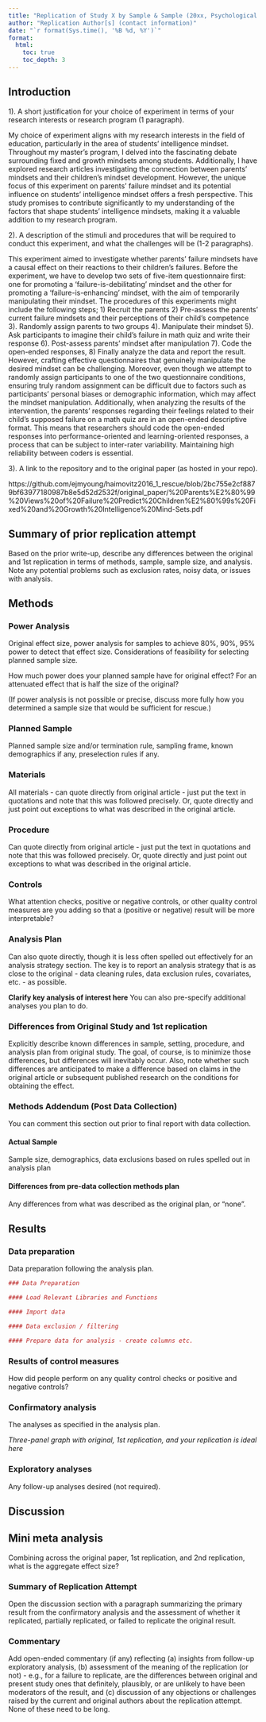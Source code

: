 ```yaml
---
title: "Replication of Study X by Sample & Sample (20xx, Psychological Science)"
author: "Replication Author[s] (contact information)"
date: "`r format(Sys.time(), '%B %d, %Y')`"
format:
  html:
    toc: true
    toc_depth: 3
---
```


<!-- Replication reports should all use this template to standardize reporting across projects.  These reports will be public supplementary materials that accompany the summary report(s) of the aggregate results. -->

## Introduction

1). A short justification for your choice of experiment in terms of your research interests or research program (1 paragraph).

My choice of experiment aligns with my research interests in the field of education, particularly in the area of students' intelligence mindset. Throughout my master's program, I delved into the fascinating debate surrounding fixed and growth mindsets among students. Additionally, I have explored research articles investigating the connection between parents' mindsets and their children's mindset development. However, the unique focus of this experiment on parents' failure mindset and its potential influence on students' intelligence mindset offers a fresh perspective. This study promises to contribute significantly to my understanding of the factors that shape students' intelligence mindsets, making it a valuable addition to my research program.

2). A description of the stimuli and procedures that will be required to conduct this experiment, and what the challenges will be (1-2 paragraphs).

This experiment aimed to investigate whether parents' failure mindsets have a causal effect on their reactions to their children's failures. Before the experiment, we have to develop two sets of five-item questionnaire first: one for promoting a 'failure-is-debilitating' mindset and the other for promoting a 'failure-is-enhancing' mindset, with the aim of temporarily manipulating their mindset. The procedures of this experiments might include the following steps; 1) Recruit the parents 2) Pre-assess the parents' current failure mindsets and their perceptions of their child's competence 3). Randomly assign parents to two groups 4). Manipulate their mindset 5). Ask participants to imagine their child's failure in math quiz and write their response 6). Post-assess parents' mindset after manipulation 7). Code the open-ended responses, 8) Finally analyze the data and report the result. However, crafting effective questionnaires that genuinely manipulate the desired mindset can be challenging. Moreover, even though we attempt to randomly assign participants to one of the two questionnaire conditions, ensuring truly random assignment can be difficult due to factors such as participants' personal biases or demographic information, which may affect the mindset manipulation. Additionally, when analyzing the results of the intervention, the parents' responses regarding their feelings related to their child's supposed failure on a math quiz are in an open-ended descriptive format. This means that researchers should code the open-ended responses into performance-oriented and learning-oriented responses, a process that can be subject to inter-rater variability. Maintaining high reliability between coders is essential.

3). A link to the repository and to the original paper (as hosted in your repo). 

https://github.com/ejmyoung/haimovitz2016_1_rescue/blob/2bc755e2cf8879bf63977180987b8e5d52d2532f/original_paper/%20Parents%E2%80%99%20Views%20of%20Failure%20Predict%20Children%E2%80%99s%20Fixed%20and%20Growth%20Intelligence%20Mind-Sets.pdf



## Summary of prior replication attempt

Based on the prior write-up, describe any differences between the original and 1st replication in terms of methods, sample, sample size, and analysis. Note any potential problems such as exclusion rates, noisy data, or issues with analysis.

## Methods

### Power Analysis

Original effect size, power analysis for samples to achieve 80%, 90%, 95% power to detect that effect size. Considerations of feasibility for selecting planned sample size.

How much power does your planned sample have for original effect? For an attenuated effect that is half the size of the original?

(If power analysis is not possible or precise, discuss more fully how you determined a sample size that would be sufficient for rescue.)

### Planned Sample

Planned sample size and/or termination rule, sampling frame, known demographics if any, preselection rules if any.

### Materials

All materials - can quote directly from original article - just put the text in quotations and note that this was followed precisely. Or, quote directly and just point out exceptions to what was described in the original article.

### Procedure

Can quote directly from original article - just put the text in quotations and note that this was followed precisely. Or, quote directly and just point out exceptions to what was described in the original article.

### Controls

What attention checks, positive or negative controls, or other quality control measures are you adding so that a (positive or negative) result will be more interpretable?

### Analysis Plan

Can also quote directly, though it is less often spelled out effectively for an analysis strategy section. The key is to report an analysis strategy that is as close to the original - data cleaning rules, data exclusion rules, covariates, etc. - as possible.

**Clarify key analysis of interest here** You can also pre-specify additional analyses you plan to do.

### Differences from Original Study and 1st replication

Explicitly describe known differences in sample, setting, procedure, and analysis plan from original study. The goal, of course, is to minimize those differences, but differences will inevitably occur. Also, note whether such differences are anticipated to make a difference based on claims in the original article or subsequent published research on the conditions for obtaining the effect.

### Methods Addendum (Post Data Collection)

You can comment this section out prior to final report with data collection.

#### Actual Sample

Sample size, demographics, data exclusions based on rules spelled out in analysis plan

#### Differences from pre-data collection methods plan

Any differences from what was described as the original plan, or "none".

## Results

### Data preparation

Data preparation following the analysis plan.

```r
### Data Preparation

#### Load Relevant Libraries and Functions

#### Import data

#### Data exclusion / filtering

#### Prepare data for analysis - create columns etc.
```

### Results of control measures

How did people perform on any quality control checks or positive and negative controls?

### Confirmatory analysis

The analyses as specified in the analysis plan.

*Three-panel graph with original, 1st replication, and your replication is ideal here*

### Exploratory analyses

Any follow-up analyses desired (not required).

## Discussion

## Mini meta analysis

Combining across the original paper, 1st replication, and 2nd replication, what is the aggregate effect size?

### Summary of Replication Attempt

Open the discussion section with a paragraph summarizing the primary result from the confirmatory analysis and the assessment of whether it replicated, partially replicated, or failed to replicate the original result.

### Commentary

Add open-ended commentary (if any) reflecting (a) insights from follow-up exploratory analysis, (b) assessment of the meaning of the replication (or not) - e.g., for a failure to replicate, are the differences between original and present study ones that definitely, plausibly, or are unlikely to have been moderators of the result, and (c) discussion of any objections or challenges raised by the current and original authors about the replication attempt. None of these need to be long.
